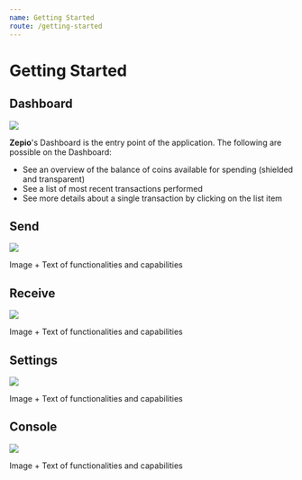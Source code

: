 ```yaml
---
name: Getting Started
route: /getting-started
---
```



# Getting Started

## Dashboard

<Image src='https://raw.githubusercontent.com/andrerfneves/zepio-docs/develop/docz/assets/dashboard.png' />

**Zepio**'s Dashboard is the entry point of the application. The following are possible on the Dashboard:
  * See an overview of the balance of coins available for spending (shielded and transparent)
  * See a list of most recent transactions performed
  * See more details about a single transaction by clicking on the list item

## Send

<Image src='https://raw.githubusercontent.com/andrerfneves/zepio-docs/develop/docz/assets/send.png' />

Image + Text of functionalities and capabilities

## Receive

<Image src='https://raw.githubusercontent.com/andrerfneves/zepio-docs/develop/docz/assets/receive.png' />

Image + Text of functionalities and capabilities

## Settings

<Image src='https://raw.githubusercontent.com/andrerfneves/zepio-docs/develop/docz/assets/settings.png' />

Image + Text of functionalities and capabilities

## Console

<Image src='https://raw.githubusercontent.com/andrerfneves/zepio-docs/develop/docz/assets/console.png' />

Image + Text of functionalities and capabilities